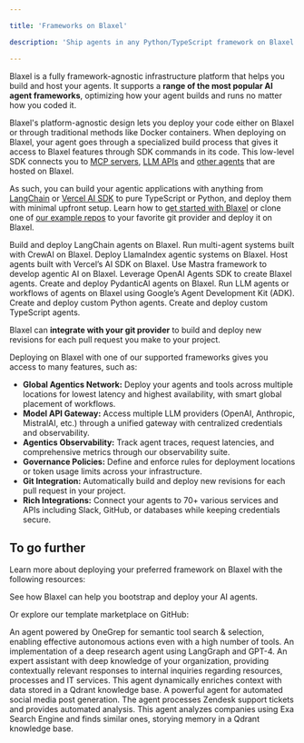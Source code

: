 ```yaml
---

title: 'Frameworks on Blaxel'

description: 'Ship agents in any Python/TypeScript framework on Blaxel.'

---
```


Blaxel is a fully framework-agnostic infrastructure platform that helps you build and host your agents. It supports a **range of the most popular AI agent frameworks**, optimizing how your agent builds and runs no matter how you coded it. 

Blaxel's platform-agnostic design lets you deploy your code either on Blaxel or through traditional methods like Docker containers. When deploying on Blaxel, your agent goes through a specialized build process that gives it access to Blaxel features through SDK commands in its code. This low-level SDK connects you to [MCP servers](../Functions/Overview), [LLM APIs](../Models/Overview) and [other agents](../Agents/Overview) that are hosted on Blaxel.

As such, you can build your agentic applications with anything from [LangChain](LangChain) or [Vercel AI SDK](Vercel-AI) to pure TypeScript or Python, and deploy them with minimal upfront setup. Learn how to [get started with Blaxel](../Get-started) or clone one of [our example repos](https://github.com/blaxel-ai/templates/tree/main) to your favorite git provider and deploy it on Blaxel.

<CardGroup cols={2}>
<Card title="LangChain" icon="crow" href="/Frameworks/LangChain">
Build and deploy LangChain agents on Blaxel.
</Card>
<Card title="CrewAI" icon="c" href="/Frameworks/CrewAI">
Run multi-agent systems built with CrewAI on Blaxel.
</Card>
<Card title="LlamaIndex" icon="horse" href="/Frameworks/LlamaIndex">
Deploy LlamaIndex agentic systems on Blaxel.
</Card>
<Card title="Vercel AI SDK" icon="square-caret-up" href="/Frameworks/Vercel-AI">
Host agents built with Vercel’s AI SDK on Blaxel.
</Card>
<Card title="Mastra" icon="star-of-life" href="/Frameworks/Mastra">
Use Mastra framework to develop agentic AI on Blaxel.
</Card>
<Card title="OpenAI Agents SDK" icon="o" href="/Frameworks/OpenAI-Agents">
Leverage OpenAI Agents SDK to create Blaxel agents.
</Card>
<Card title="PydanticAI" icon="star" href="/Frameworks/PydanticAI">
Create and deploy PydanticAI agents on Blaxel.
</Card>
<Card title="Google ADK" icon="google" href="/Frameworks/ADK">
Run LLM agents or workflows of agents on Blaxel using Google’s Agent Development Kit (ADK).
</Card>
<Card title="Custom Python" icon="python" href="/Agents/Develop-an-agent-py">
Create and deploy custom Python agents.
</Card>
<Card title="Custom TypeScript" icon="js" href="/Agents/Develop-an-agent-ts">
Create and deploy custom TypeScript agents.
</Card>
</CardGroup>

Blaxel can **integrate with your git provider** to build and deploy new revisions for each pull request you make to your project.

Deploying on Blaxel with one of our supported frameworks gives you access to many features, such as:

- **Global Agentics Network:** Deploy your agents and tools across multiple locations for lowest latency and highest availability, with smart global placement of workflows.
- **Model API Gateway:** Access multiple LLM providers (OpenAI, Anthropic, MistralAI, etc.) through a unified gateway with centralized credentials and observability.
- **Agentics Observability:** Track agent traces, request latencies, and comprehensive metrics through our observability suite.
- **Governance Policies:** Define and enforce rules for deployment locations or token usage limits across your infrastructure.
- **Git Integration:** Automatically build and deploy new revisions for each pull request in your project.
- **Rich Integrations:** Connect your agents to 70+ various services and APIs including Slack, GitHub, or databases while keeping credentials secure.

## To go further

Learn more about deploying your preferred framework on Blaxel with the following resources:

<Card title="Read about our deployment features" icon="earth-americas" href="/Agents/Develop-an-agent">
See how Blaxel can help you bootstrap and deploy your AI agents.
</Card>

Or explore our template marketplace on GitHub:

<CardGroup cols={2}>

<Card title="Semantic Tool Search" icon="screwdriver-wrench" href="https://github.com/blaxel-ai/template-onegrep">
An agent powered by OneGrep for semantic tool search & selection, enabling effective autonomous actions even with a high number of tools.
</Card>

<Card title="Deep Research" icon="atom" href="https://github.com/blaxel-ai/template-deepresearch">
An implementation of a deep research agent using LangGraph and GPT-4.
</Card>

<Card title="Corporate Cortex" icon="building" href="https://github.com/blaxel-ai/template-corporate-cortex">
An expert assistant with deep knowledge of your organization, providing contextually relevant responses to internal inquiries regarding resources, processes and IT services.
</Card>

<Card title="Sales KPI Reporter" icon="chart-line" href="https://github.com/blaxel-ai/template-sales-kpi-reporter/tree/main">
This agent dynamically enriches context with data stored in a Qdrant knowledge base.
</Card>

<Card title="Social Post Generator" icon="thumbs-up" href="https://github.com/blaxel-ai/template-social-post-generator">
A powerful agent for automated social media post generation.
</Card>

<Card title="Zendesk Ticket Analyzer" icon="headset" href="https://github.com/blaxel-ai/template-zendesk-ticket-analyzer">
The agent processes Zendesk support tickets and provides automated analysis.
</Card>

<Card title="Similar Company Finder" icon="magnifying-glass" href="https://github.com/blaxel-ai/template-similar-company-finder">
This agent analyzes companies using Exa Search Engine and finds similar ones, storying memory in a Qdrant knowledge base.
</Card>

</CardGroup>